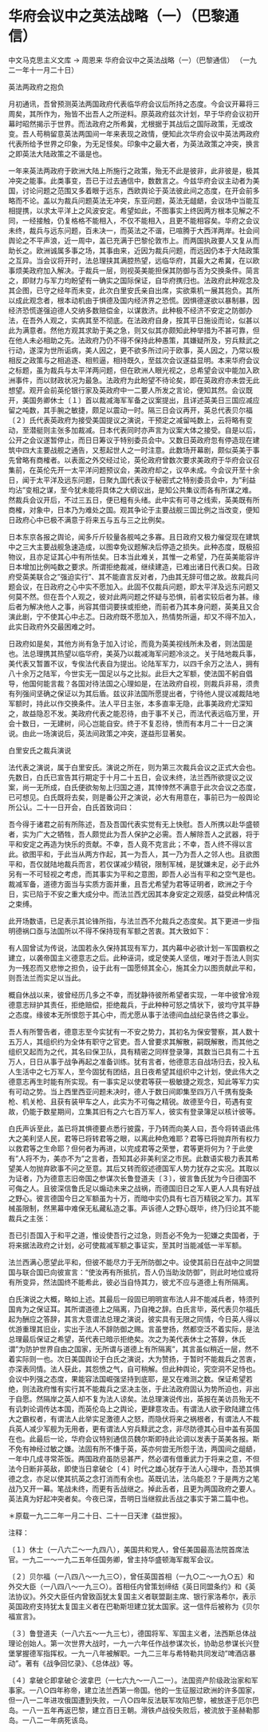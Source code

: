 # 华府会议中之英法战略（一）（巴黎通信）

中文马克思主义文库 -> 周恩来
华府会议中之英法战略（一）（巴黎通信）
（一九二一年十一月二十日）

英法两政府之抱负
 

月初通讯，吾曾预测英法两国政府代表临华府会议后所持之态度。今会议开幕将三周矣，其所作为，殆皆不出吾人之所逆料。原英政府兹次计划，早于华府会议初开幕时昭然揭示于世界。而法政府之所希冀，尤根据于其战后之国际政策，无或改变。吾人苟稍留意英法两国间一年来表现之政情，便知此次华府会议中英法两政府代表所给予世界之印象，为无足怪矣。印象中之最大者，为英法政策之冲突，换言之即英法大陆政策之不谐是也。

一年来英法两政府于欧洲大陆上所施行之政策，殆无不此是彼非，此非彼是，极其冲突之能事。此类事变，吾已于过去通信中，数数言之。今兹华府会议主动者为美国，讨论问题之范围又多着眼于远东，西欧舆论于英法彼此间之态度，在开会前多略而不论。盖以为裁兵问题英法无冲突，东亚问题，英法无龃龉，会议场中当能互相提携，以求太平洋上之风波安定。希望如此，不图事实上终因两方根本见解之不同，一经接触，仍复格格不能相入，不仅不能相入，且更不能相容矣。华府之会议未终，裁兵与远东问题，百未决一，而英法之不谐，已喧腾于大西洋两岸。社会间舆论之不平声浪，近一周中，盖已充满于巴黎伦敦市上。而两国执政要人又复从而助长之。欧洲诚属多事之场，其事由来，近因为裁兵问题，而远因仍本于大陆政策之互异。当会议将开时，法总理挟其满腔热望，远临华府，其最大之希冀，在以欧事烦美政府加入解决。于裁兵一层，则视英美能担保其防御与否为交换条件。简言之，即财力与军力均盼望有一确实之国际保证，自华府携归也。法政府此种观念及其企图，已守之经年而未变，此次白里安氏亲自出席，实欲乘机一展其抱负。其所以成此观念者，根本动机由于惧德及国内经济界之恐慌。因惧德遂欲以暴制暴，因经济恐慌遂强迫德人交纳多数赔偿金，以谋救济。此种极不经济不安定之防御办法，在吾外人观之，实病其至不彻底。在法政府自身，按其平日施设而论，似甚以此为满意者。然他方观其求助于美之急，则又似其亦颇知此种举措为不甚可靠，但在他人未必相助之先。法政府乃仍不得不保持此种愚策，其嫌疑所及，穷兵黩武之行动，遂深为世所诟病，美人因之，更不欲多所过问于欧事，英人因之，乃常以极相反之政策与之相追逐、相煎逼，相持既久，至兹次会议遂益显明。本来华府会议之标题，虽为裁兵与太平洋两问题，但在欧洲人眼光视之，总希望会议中能加入欧洲事件，而以财政状况为最急。法政府为此盼望不待论矣，即在英政府亦未尝无此想望。观开会前英伦银行家及英政府中一二要人所发之言论，便知其然。会议既开，美国务卿休士〔１〕首以裁减海军军备之议案提出，且详述英美日三国应减应留之吨数，其手腕之敏捷，颇足以震动一时。隔三日会议再开，英总代表贝尔福〔２〕氏代表英政府为接受美国提议之演说，干预定之减留吨数上，云将略有变动，至潜艇则主张多加裁减。日本代表同时亦声言为议案大体之接受。自是以后，公开之会议遂暂停止，而日日筹议于特别委员会中。又数日英政府忽有停造现在建筑中四大主要战舰之通告，又惹起世人之一时注意。此数场开幕剧，颇似英美于事先曾略有商榷者。以表面之外交经过论，英伦政府曾数次要求美政府于华府会议召集前，在英伦先开一太平洋问题预议会，美政府却之，议卒未成。今会议开至十余日，闻于太平洋及远东问题，日聚九国代表议于秘密式之特别委员会中，为"利益均沾"变相之谋，至今犹未能将具体之大纲议出，是知公共集议而各有所谋之难。然裁兵会议开后，不过三五日，便已粗有头绪。此中实有可寻之线索，英美既有所商榷，对象中，日本乃为难处之国。观其争论于主要战舰三国比例之当改变，便知日政府心中已极不满意于将来五与五与三之比例矣。

日本东京各报之舆论，闻多斤斤较量各舰吨之多寡。且日政府又极力催促现在建筑中之三大主要战舰急速造成，以图幸免议题解决后停造之损失。此种态度，既极招物议，且亦足证其心中有所怯矣。日本当此难关，其惟一之希望，乃在英美能容许日本增加比例吨数之要求。所谓拒绝裁减，继续建造，已难出诸日代表口矣。日政府受英美联合之"强迫实行"、其不能直言反对者，乃由其无辞可借之故。故裁兵问题会议，在日政府之心中实不愿加入。此固不仅裁兵问题，即太平洋及远东问题又何莫不然。但在吾个人观之，彼对此两问题之怀疑与恐惧，前者实较后者为甚。缘后者为解决他人之事，尚容其借词要挟或拒绝，而前者乃其本身问题，英美且又合演此剧，宁不使其心中忐忑。日政府既不愿加入，热情势所逼，却又不得不加入，此实日政府外交最困难之时。

日政府如是矣，其他方尚有急于加入讨论，而竟为英美视线所未及者，则法国是也。法总理携其热望以临华府，美英乃以裁减海军问题冷淡之。关于陆地裁兵事，美代表又暂置不议，专俟法代表自为提出。论陆军军力，以四千余万之法人，拥有八十余万之陆军，今世实无一国足以与之比拟。此巨大之军额，使法国不躬自倡导，他国何能言裁？各国对待法国之心理如是，在法政府自视，则裁兵非易，须贵有列强间坚确之保证以为其后盾。兹议非法国所愿提出者，宁待他人提议减裁陆地军额时，持此以作交换条件。法人平日主张，本多直率无隐，此事美政府尤深知之，故益隐忍不发。美政府代表之能忍待，由于事不关己，而法代表远临万里，开会十数日，一无建树，问心岂能自安。终于不复忍待，愤而有本月二十一日之演说。由此一场演说后，英法间政策之冲突，遂益形显著矣。

白里安氏之裁兵演说

法代表之演说，属于白里安氏。演说之所在，则为第三次裁兵会议之正式大会也。先数日，白氏已宣告其行期定于十月二十五日，会议未终，法兰西所欲提议之议案，尚一无所成，白氏便欲匆匆上归国之道，其悻悻然不满意于此次会议之态度，已可想见。白氏既将去矣，则是番公开之演说，必大有用意在，事前已为一般舆论所公认。二十一日开会，白氏首致词曰：

吾今得于诸君之前有所陈述，吾及吾国代表实觉有无上快慰。吾人所携以赴华盛顿者，实为广大之牺牲，吾人颇觉此为吾人保护之必需。吾人解除吾人之武器，将于平和安定之再造为快乐的贡献。不幸，吾人竟不克言此；不幸，吾人终不得以言此。欲图平和，于此当从两方作起，其一为吾人，其一乃为吾人之邻人也。且欲图平和，吾仅就陆地裁兵而言，若仅谋减少精锐，限制军械，是犹嫌未足，必于此外另有一不可轻视之考虑，而其事实为平和之意图，即吾人必当有平和之空气是也。裁减军备，道德方面当与实质方面并重，且吾尤希望为君等证明者，欧洲之于今日，实已陷于不安之重大成分中。而法兰西尤因其本身安定之观感，益受此种情况之束缚。

此开场数语，已足表示其论锋所指，与法兰西不允裁兵之态度矣。其下更进一步指明德祸口亟与法国所以不得不保持现有军额之苦衷。其大致如下：

有人固曾试为传说，法国若永久保持其现有军力，其内幕中必欲计划一军国霸权之建立，以袭帝国主义德意志之后。此种诬词，或足使美人坚信，唯对于吾法人则实为一残忍而又悲惨之担负，设于此有一国愿倾其全心，施其全力以图贡献此平和，则吾法兰而实足以当此。

概自休战以来，彼曾经历几多之不幸，而犹静待彼所希望者实现，一年中彼曾冷观德意志辩护其责任，拒绝赔偿，拒绝裁兵，于此种种可怒之情状下，彼均守其平静之态度。缘彼本无所恨怨于其心中，而尤愿从事于法德间血战纪录告终之事业。

吾人有所警告者，德意志至今实犹有一不安之势力，其初名为保安警察，其人数十五万人，其组织约为全体有职守之官吏。吾人曾要求其解散，嗣既解散，而其他之组织又起而为之代，其名曰保卫队，具有精密之同样登录簿，其数当已具有二十五万人，日日从事于战争再起之准备训练。犹有言者，他德意志自战场归去，投入私人生活中之七万军人，至今固犹有团结，且日夜希望其组织中之计划，使此伟大之德意志再生时能有所实现。有一事实足以使君等获一极敏捷之观念，知此等军力实有可动之势。当上西里西亚问题未决时，德人于数日间即集至四万八千携有旋条枪、机关枪、且获有装甲车之人，此实为不可侮之精锐。故德至今日，苟遇有变故，仍能于数星期间，立集其旧有之六七百万军人，彼实有登录簿足以核计彼等。

白氏声诉至此，盖已将其惧德要点悉行披露，于乃转而向美人曰，吾今将转语此伟大之美利坚人民，君等已将转君等之眼，以离此种危难耶？君等已将抛弃所有权力以救君等之生命耶？但何者为再进，以完成君等之荣誉，君等更将何为？于此使有"人将不为，美亦不为"之言者，吾知其必非美利坚之市民。此数语实极力表其希望美人勿抛弃欧事不问之至意。其后又转而叙述德国军人势力犹存之实况。其取以为证者，乃为德意志旧帝国之参谋次长鲁登道夫〔３〕，彼言鲁氏犹为今日德国不可侮之人。且彼深信鲁氏足以煽动未来之战祸，而德国旧日之军人更人人具有好战之野心。彼言德国今日之军额虽为十万，而暗中实仍具有七百万精锐之军力。其军械虽限制，然黑幕中难保无私藏私造之事。声诉德人之野心既毕，终乃归论其不能裁兵之主张：

吾已引吾国入于和平之道，惟设使吾行之过急，则吾必不免为一犯嫌之卖国者，于将来据法政府之计划，必可使裁减军额之事证实，至其时当能减低一半军额。

法兰西满心愿望此平和，但彼不能尽力于无所防御之中。设使其前日在战中之同盟国与联合国已向彼宣言："使汝再有所抵抗，吾人仍当助汝防御"，则此时地位或将有所变异，然法国终不能希此，彼必当自恃其力，彼尤不应与道德上有所隔离。

白氏演说之大概，略如上述。其最后一段固已明明宣布法人非不能减兵者，特须列国肯为之保证耳。其所谓道德上之隔离，乃自掩之辞。白氏言毕，英代表贝尔福氏起为酬应之答辞，其言大意谓法总理之演说，彼实具有无限之同情，今日英人得以优游重理其旧业，实出于法人不辞防御之赐。言虽誉扬，然都空泛不着实际，是法总理最后保证之希望，英代表已暗示拒绝矣。次之为美代表休士之答辞，休氏谓"为防护世界自由之国家，无所谓与道德上有所隔离"，其言虽似稍近一层，然不着实际则一也。次日美国舆论于白氏之演说，大为赞扬，于暂时不能裁兵之苦衷，亦深表同情。法人获此，其怨愤之气，自可稍解。但此种舆论，究空洞不足恃也。会议中列强之态度，果能容法国崛强坚持到底耶，是又在难测之数。保证希望若绝，则法政府惟有实行其不能裁兵之坚决主张，于此法政府固认为势所迫也，非出于自愿。然隔岸之英人却不复为法人谅矣。法总理演说传出，英报在美访员殆无不有讥刺论调传达本国，而英伦岛上之舆论，更肆意攻击。有谓法人欲于欧陆建立伟大之霸权者，有谓法人此举实足激德人之怒，而隐伏将来之祸根者，有谓法人不裁兵英人减少军舰为无用者，更有谓法人穷兵黩武之念，非尽防德其心目中盖有英国在也。此最后一论，华府会议特别通信员魏尔斯即持此论调以发表于英美各报。斯不免有神经过敏之嫌。法固有所不慊于英，英亦何尝无所怨于法，两国间之龃龉，一年中几成寻常茶饭。两国政府虽防忌甚严，然必谓有借重武力于将来之意，不但法今日断非英敌，即使当日拿破仑〔４〕时代之雄心犹存于法人心理中，吾恐其惧德之念，亦足以使其抗英之念打消而有余也。英既讥法，法乌能忍？于是两方之笔战乃又开一幕。笔战未终，而更有舌战继之。掉此舌者，且更为两国政府之要人。英法真为好起冲突者矣。今夜已深，吾明日当继叙此舌战之事实于第二篇中也。

＊原载一九二二年一月二十日、二十一日天津《益世报》。

注释：

〔１〕休士（一八六二～一九四八），美国共和党人，曾任美国最高法院首席法官。一九二一～一九二五年任国务卿，曾主持华盛顿海军裁军会议。

〔２〕贝尔福（一八四八～一九三○），曾任英国首相（一九○二～一九○五）和外交大臣（一八四八～一九三○）。首相任内曾策划缔结《英日同盟条约》和《英法协议》。外交大臣任内曾致函犹太复国主义者联盟副主席、银行家洛希尔，表示英国政府支持犹太复国主义者在巴勒斯坦建立犹太国家。这一信件后被称为《贝尔福宣言》。

〔３〕鲁登道夫（一八六五～一九三七），德国将军、军国主义者，法西斯总体战理论创始人。第一次世界大战时，一九一六年任作战参谋次长，协助总参谋长兴登堡掌握德军指挥权。一九一八年被解职。一九二三年与希特勒共同发动"啤酒店暴动"。著有《战争回忆录》、《总体战》等。

〔４〕拿破仑即拿破仑·波拿巴（一七六九～一八二一）。法国资产阶级政治家和军事家。一八○四年称帝，建立法兰西第一帝国。他的一生征服过欧洲的许多国家，但一八一二年进攻俄国遭到失败，一八○四年反法联军攻陷巴黎，被放逐于厄尔巴岛。一八一五年再返巴黎，建立百日王朝。滑铁卢战役失败后，被流放于圣赫勒那岛。一八二一年病死该岛。

